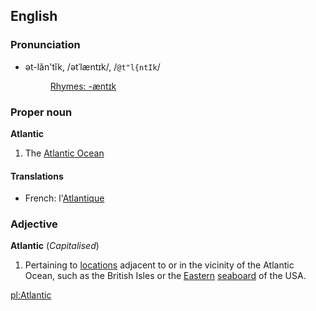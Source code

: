 ==English==
===Pronunciation===
*ət-lăn'tĭk, /ətˈlæntɪk/, /<tt>@t"l{ntIk</tt>/
*:[[Rhymes:English:-æntɪk|Rhymes: -æntɪk]]

===Proper noun===
'''Atlantic'''

#The [[Atlantic Ocean]]

====Translations====
*French: l'[[Atlantique]]

===Adjective===
'''Atlantic''' (''Capitalised'')<!-- always or only usually cap'd? -->

# Pertaining to [[location]]s adjacent to or in the vicinity of the Atlantic Ocean, such as the British Isles or the [[East]]ern [[seaboard]] of the USA.

[[pl:Atlantic]]
